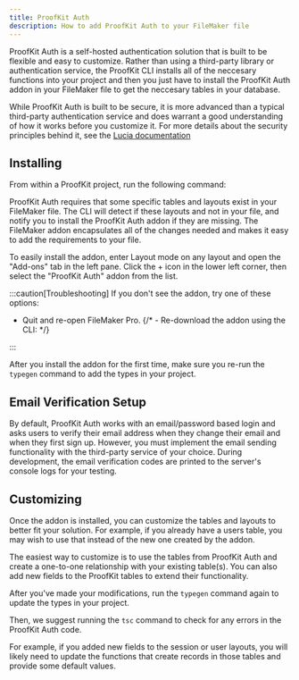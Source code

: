 ```yaml
---
title: ProofKit Auth
description: How to add ProofKit Auth to your FileMaker file
---
```



ProofKit Auth is a self-hosted authentication solution that is built to be flexible and easy to customize. Rather than using a third-party library or authentication service, the ProofKit CLI installs all of the neccesary functions into your project and then you just have to install the ProofKit Auth addon in your FileMaker file to get the neccesary tables in your database.

While ProofKit Auth is built to be secure, it is more advanced than a typical third-party authentication service and does warrant a good understanding of how it works before you customize it. For more details about the security principles behind it, see the [Lucia documentation](https://lucia-auth.com/)

## Installing

From within a ProofKit project, run the following command:

<CliCommand command="proofkit add auth --type=proofkit" frame="none" />

ProofKit Auth requires that some specific tables and layouts exist in your FileMaker file. The CLI will detect if these layouts and not in your file, and notify you to install the ProofKit Auth addon if they are missing. The FileMaker addon encapsulates all of the changes needed and makes it easy to add the requirements to your file.

To easily install the addon, enter Layout mode on any layout and open the "Add-ons" tab in the left pane. Click the + icon in the lower left corner, then select the "ProofKit Auth" addon from the list.

:::caution[Troubleshooting]
If you don't see the addon, try one of these options:

- Quit and re-open FileMaker Pro.
  {/* - Re-download the addon using the CLI: <CliCommand command="next-auth-adapter-filemaker@beta install-addon" frame="terminal" type="execute" /> */}

:::

After you install the addon for the first time, make sure you re-run the `typegen` command to add the types in your project.

<CliCommand command="proofkit typegen" frame="none" />

## Email Verification Setup

By default, ProofKit Auth works with an email/password based login and asks users to verify their email address when they change their email and when they first sign up. However, you must implement the email sending functionality with the third-party service of your choice. During development, the email verification codes are printed to the server's console logs for your testing.

## Customizing

Once the addon is installed, you can customize the tables and layouts to better fit your solution. For example, if you already have a users table, you may wish to use that instead of the new one created by the addon.

The easiest way to customize is to use the tables from ProofKit Auth and create a one-to-one relationship with your existing table(s). You can also add new fields to the ProofKit tables to extend their functionality.

After you've made your modifications, run the `typegen` command again to update the types in your project.

<CliCommand command="proofkit typegen" frame="none" />

Then, we suggest running the `tsc` command to check for any errors in the ProofKit Auth code.

<CliCommand command="tsc" frame="none" />

For example, if you added new fields to the session or user layouts, you will likely need to update the functions that create records in those tables and provide some default values.
